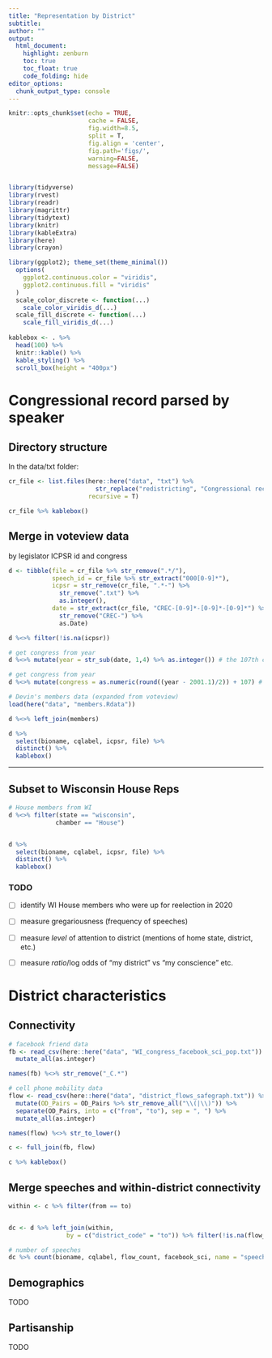 ```yaml
---
title: "Representation by District"
subtitle: 
author: ""
output:
  html_document:
    highlight: zenburn
    toc: true
    toc_float: true
    code_folding: hide
editor_options: 
  chunk_output_type: console
---
```



```r
knitr::opts_chunk$set(echo = TRUE, 
                      cache = FALSE, 
                      fig.width=8.5, 
                      split = T,
                      fig.align = 'center', 
                      fig.path='figs/',
                      warning=FALSE, 
                      message=FALSE)


library(tidyverse)
library(rvest)
library(readr)
library(magrittr)
library(tidytext)
library(knitr)
library(kableExtra)
library(here)
library(crayon)

library(ggplot2); theme_set(theme_minimal())
  options(
    ggplot2.continuous.color = "viridis",
    ggplot2.continuous.fill = "viridis"
  )
  scale_color_discrete <- function(...)
    scale_color_viridis_d(...)
  scale_fill_discrete <- function(...)
    scale_fill_viridis_d(...)
  
kablebox <- . %>% 
  head(100) %>%
  knitr::kable() %>% 
  kable_styling() %>% 
  scroll_box(height = "400px")
```

# Congressional record parsed by speaker

## Directory structure

In the data/txt folder:
```r
cr_file <- list.files(here::here("data", "txt") %>% 
                        str_replace("redistricting", "Congressional records/cr"),
                      recursive = T) 

cr_file %>% kablebox()
```


## Merge in voteview data 

by legislator ICPSR id and congress

```r
d <- tibble(file = cr_file %>% str_remove(".*/"),
            speech_id = cr_file %>% str_extract("000[0-9]*"),
            icpsr = str_remove(cr_file, ".*-") %>% 
              str_remove(".txt") %>% 
              as.integer(),
            date = str_extract(cr_file, "CREC-[0-9]*-[0-9]*-[0-9]*") %>% 
              str_remove("CREC-") %>%
              as.Date) 

d %<>% filter(!is.na(icpsr))

# get congress from year 
d %<>% mutate(year = str_sub(date, 1,4) %>% as.integer()) # the 107th congress began in 2001

# get congress from year 
d %<>% mutate(congress = as.numeric(round((year - 2001.1)/2)) + 107) # the 107th congress began in 2001

# Devin's members data (expanded from voteview)
load(here("data", "members.Rdata"))

d %<>% left_join(members)

d %>% 
  select(bioname, cqlabel, icpsr, file) %>% 
  distinct() %>% 
  kablebox()
```

---

## Subset to Wisconsin House Reps
```r
# House members from WI
d %<>% filter(state == "wisconsin",
             chamber == "House")


d %>% 
  select(bioname, cqlabel, icpsr, file) %>% 
  distinct() %>% 
  kablebox()
```


### TODO

- [ ] identify WI House members who were up for reelection in 2020

- [ ] measure gregariousness (frequency of speeches)

- [ ] measure *level* of attention to district (mentions of home state, district, etc.)

- [ ] measure *ratio*/log odds of "my district" vs "my conscience" etc.

# District characteristics 

## Connectivity

```r
# facebook friend data
fb <- read_csv(here::here("data", "WI_congress_facebook_sci_pop.txt"))  %>% 
  mutate_all(as.integer)

names(fb) %<>% str_remove("_C.*")

# cell phone mobility data
flow <- read_csv(here::here("data", "district_flows_safegraph.txt")) %>%
  mutate(OD_Pairs = OD_Pairs %>% str_remove_all("\\(|\\)")) %>% 
  separate(OD_Pairs, into = c("from", "to"), sep = ", ") %>% 
  mutate_all(as.integer)

names(flow) %<>% str_to_lower()

c <- full_join(fb, flow)

c %>% kablebox()
```

## Merge speeches and within-district connectivity
```r
within <- c %>% filter(from == to)


dc <- d %>% left_join(within,
                by = c("district_code" = "to")) %>% filter(!is.na(flow_count)) 

# number of speeches
dc %>% count(bioname, cqlabel, flow_count, facebook_sci, name = "speeches_n") %>% kablebox()
```

## Demographics

TODO

## Partisanship

TODO


